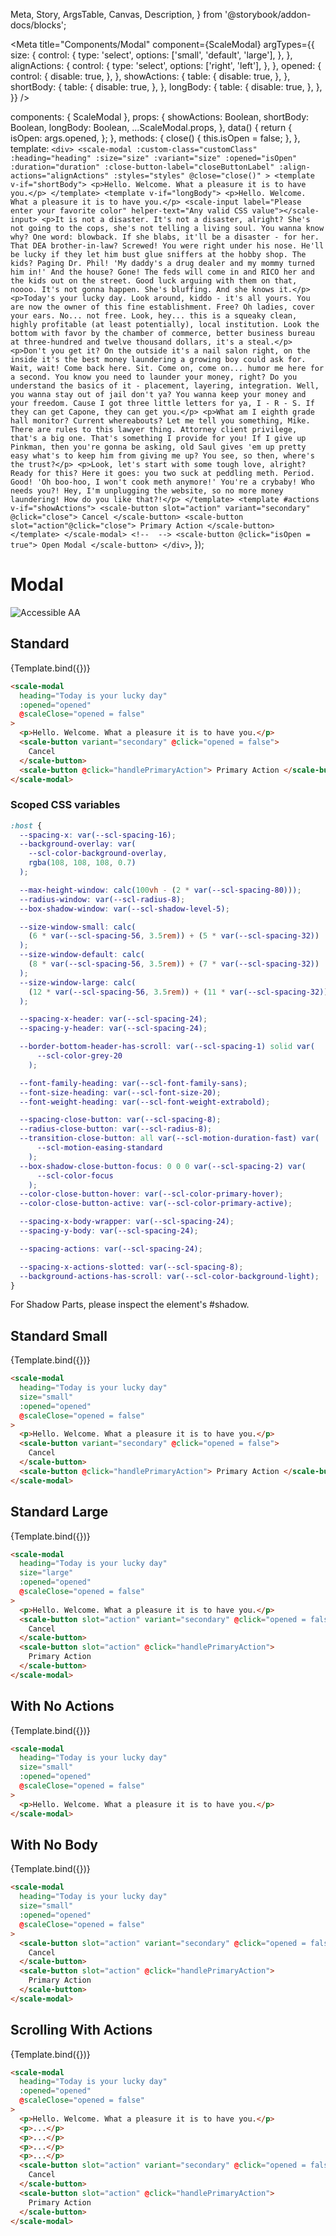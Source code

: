   Meta,
  Story,
  ArgsTable,
  Canvas,
  Description,
} from '@storybook/addon-docs/blocks';

<Meta
  title="Components/Modal"
  component={ScaleModal}
  argTypes={{
    size: {
      control: {
        type: 'select',
        options: ['small', 'default', 'large'],
      },
    },
    alignActions: {
      control: {
        type: 'select',
        options: ['right', 'left'],
      },
    },
    opened: {
      control: {
        disable: true,
      },
    },
    showActions: {
      table: {
        disable: true,
      },
    },
    shortBody: {
      table: {
        disable: true,
      },
    },
    longBody: {
      table: {
        disable: true,
      },
    },
  }}
/>

  components: { ScaleModal },
  props: {
    showActions: Boolean,
    shortBody: Boolean,
    longBody: Boolean,
    ...ScaleModal.props,
  },
  data() {
    return {
      isOpen: args.opened,
    };
  },
  methods: {
    close() {
      this.isOpen = false;
    },
  },
  template: `
    <div>
      <scale-modal
        :custom-class="customClass"
        :heading="heading"
        :size="size"
        :variant="size"
        :opened="isOpen"
        :duration="duration"
        :close-button-label="closeButtonLabel"
        :align-actions="alignActions"
        :styles="styles"
        @close="close()"
      >
        <template v-if="shortBody">
          <p>Hello. Welcome. What a pleasure it is to have you.</p>
        </template>
        <template v-if="longBody">
          <p>Hello. Welcome. What a pleasure it is to have you.</p>
          <scale-input label="Please enter your favorite color" helper-text="Any valid CSS value"></scale-input>
          <p>It is not a disaster. It's not a disaster, alright? She's not going to the cops, she's not telling a living soul. You wanna know why? One word: blowback. If she blabs, it'll be a disaster - for her. That DEA brother-in-law? Screwed! You were right under his nose. He'll be lucky if they let him bust glue sniffers at the hobby shop. The kids? Paging Dr. Phil! 'My daddy's a drug dealer and my mommy turned him in!' And the house? Gone! The feds will come in and RICO her and the kids out on the street. Good luck arguing with them on that, noooo. It's not gonna happen. She's bluffing. And she knows it.</p>
          <p>Today's your lucky day. Look around, kiddo - it's all yours. You are now the owner of this fine establishment. Free? Oh ladies, cover your ears. No... not free. Look, hey... this is a squeaky clean, highly profitable (at least potentially), local institution. Look the bottom with favor by the chamber of commerce, better business bureau at three-hundred and twelve thousand dollars, it's a steal.</p>
          <p>Don't you get it? On the outside it's a nail salon right, on the inside it's the best money laundering a growing boy could ask for. Wait, wait! Come back here. Sit. Come on, come on... humor me here for a second. You know you need to launder your money, right? Do you understand the basics of it - placement, layering, integration. Well, you wanna stay out of jail don't ya? You wanna keep your money and your freedom. Cause I got three little letters for ya, I - R - S. If they can get Capone, they can get you.</p>
          <p>What am I eighth grade hall monitor? Current whereabouts? Let me tell you something, Mike. There are rules to this lawyer thing. Attorney client privilege, that's a big one. That's something I provide for you! If I give up Pinkman, then you're gonna be asking, old Saul gives 'em up pretty easy what's to keep him from giving me up? You see, so then, where's the trust?</p>
          <p>Look, let's start with some tough love, alright? Ready for this? Here it goes: you two suck at peddling meth. Period. Good! 'Oh boo-hoo, I won't cook meth anymore!' You're a crybaby! Who needs you?! Hey, I'm unplugging the website, so no more money laundering! How do you like that?!</p>
        </template>
        <template #actions v-if="showActions">
          <scale-button slot="action" variant="secondary" @click="close">
            Cancel
          </scale-button>
          <scale-button slot="action"@click="close">
            Primary Action
          </scale-button>
        </template>
      </scale-modal>
      <!--  -->
      <scale-button @click="isOpen = true">
        Open Modal
      </scale-button>
    </div>
  `,
});

<div
  style={{
    display: 'inline-flex',
    alignItems: 'center',
    justifyContent: 'space-between',
    width: '100%',
  }}
>
  <h1>Modal</h1>
  <img src="assets/aa.png" alt="Accessible AA" />
</div>

## Standard

<Canvas withSource="none">
  <Story
    name="Standard"
    args={{
      opened: false,
      showActions: true,
      shortBody: true,
    }}
  >
    {Template.bind({})}
  </Story>
</Canvas>

<ArgsTable story="Standard" />

```html
<scale-modal
  heading="Today is your lucky day"
  :opened="opened"
  @scaleClose="opened = false"
>
  <p>Hello. Welcome. What a pleasure it is to have you.</p>
  <scale-button variant="secondary" @click="opened = false">
    Cancel
  </scale-button>
  <scale-button @click="handlePrimaryAction"> Primary Action </scale-button>
</scale-modal>
```

### Scoped CSS variables

```css
:host {
  --spacing-x: var(--scl-spacing-16);
  --background-overlay: var(
    --scl-color-background-overlay,
    rgba(108, 108, 108, 0.7)
  );

  --max-height-window: calc(100vh - (2 * var(--scl-spacing-80)));
  --radius-window: var(--scl-radius-8);
  --box-shadow-window: var(--scl-shadow-level-5);

  --size-window-small: calc(
    (6 * var(--scl-spacing-56, 3.5rem)) + (5 * var(--scl-spacing-32))
  );
  --size-window-default: calc(
    (8 * var(--scl-spacing-56, 3.5rem)) + (7 * var(--scl-spacing-32))
  );
  --size-window-large: calc(
    (12 * var(--scl-spacing-56, 3.5rem)) + (11 * var(--scl-spacing-32))
  );

  --spacing-x-header: var(--scl-spacing-24);
  --spacing-y-header: var(--scl-spacing-24);

  --border-bottom-header-has-scroll: var(--scl-spacing-1) solid var(
      --scl-color-grey-20
    );

  --font-family-heading: var(--scl-font-family-sans);
  --font-size-heading: var(--scl-font-size-20);
  --font-weight-heading: var(--scl-font-weight-extrabold);

  --spacing-close-button: var(--scl-spacing-8);
  --radius-close-button: var(--scl-radius-8);
  --transition-close-button: all var(--scl-motion-duration-fast) var(
      --scl-motion-easing-standard
    );
  --box-shadow-close-button-focus: 0 0 0 var(--scl-spacing-2) var(
      --scl-color-focus
    );
  --color-close-button-hover: var(--scl-color-primary-hover);
  --color-close-button-active: var(--scl-color-primary-active);

  --spacing-x-body-wrapper: var(--scl-spacing-24);
  --spacing-y-body: var(--scl-spacing-24);

  --spacing-actions: var(--scl-spacing-24);

  --spacing-x-actions-slotted: var(--scl-spacing-8);
  --background-actions-has-scroll: var(--scl-color-background-light);
}
```

For Shadow Parts, please inspect the element's #shadow.

## Standard Small

<Canvas withSource="none">
  <Story
    name="Standard Small"
    args={{
      opened: false,
      size: 'small',
      showActions: true,
      shortBody: true,
    }}
  >
    {Template.bind({})}
  </Story>
</Canvas>

```html
<scale-modal
  heading="Today is your lucky day"
  size="small"
  :opened="opened"
  @scaleClose="opened = false"
>
  <p>Hello. Welcome. What a pleasure it is to have you.</p>
  <scale-button variant="secondary" @click="opened = false">
    Cancel
  </scale-button>
  <scale-button @click="handlePrimaryAction"> Primary Action </scale-button>
</scale-modal>
```

## Standard Large

<Canvas withSource="none">
  <Story
    name="Standard Large"
    args={{
      opened: false,
      size: 'large',
      showActions: true,
      shortBody: true,
    }}
  >
    {Template.bind({})}
  </Story>
</Canvas>

```html
<scale-modal
  heading="Today is your lucky day"
  size="large"
  :opened="opened"
  @scaleClose="opened = false"
>
  <p>Hello. Welcome. What a pleasure it is to have you.</p>
  <scale-button slot="action" variant="secondary" @click="opened = false">
    Cancel
  </scale-button>
  <scale-button slot="action" @click="handlePrimaryAction">
    Primary Action
  </scale-button>
</scale-modal>
```

## With No Actions

<Canvas withSource="none">
  <Story
    name="No Actions"
    args={{
      opened: false,
      size: 'small',
      showActions: false,
      shortBody: true,
    }}
  >
    {Template.bind({})}
  </Story>
</Canvas>

```html
<scale-modal
  heading="Today is your lucky day"
  size="small"
  :opened="opened"
  @scaleClose="opened = false"
>
  <p>Hello. Welcome. What a pleasure it is to have you.</p>
</scale-modal>
```

## With No Body

<Canvas withSource="none">
  <Story
    name="With No Body"
    args={{
      opened: false,
      size: 'small',
      showActions: true,
      shortBody: false,
    }}
  >
    {Template.bind({})}
  </Story>
</Canvas>

```html
<scale-modal
  heading="Today is your lucky day"
  size="small"
  :opened="opened"
  @scaleClose="opened = false"
>
  <scale-button slot="action" variant="secondary" @click="opened = false">
    Cancel
  </scale-button>
  <scale-button slot="action" @click="handlePrimaryAction">
    Primary Action
  </scale-button>
</scale-modal>
```

## Scrolling With Actions

<Canvas withSource="none">
  <Story
    name="Scrolling With Actions"
    args={{
      opened: false,
      showActions: true,
      longBody: true,
    }}
  >
    {Template.bind({})}
  </Story>
</Canvas>

```html
<scale-modal
  heading="Today is your lucky day"
  :opened="opened"
  @scaleClose="opened = false"
>
  <p>Hello. Welcome. What a pleasure it is to have you.</p>
  <p>...</p>
  <p>...</p>
  <p>...</p>
  <p>...</p>
  <scale-button slot="action" variant="secondary" @click="opened = false">
    Cancel
  </scale-button>
  <scale-button slot="action" @click="handlePrimaryAction">
    Primary Action
  </scale-button>
</scale-modal>
```
